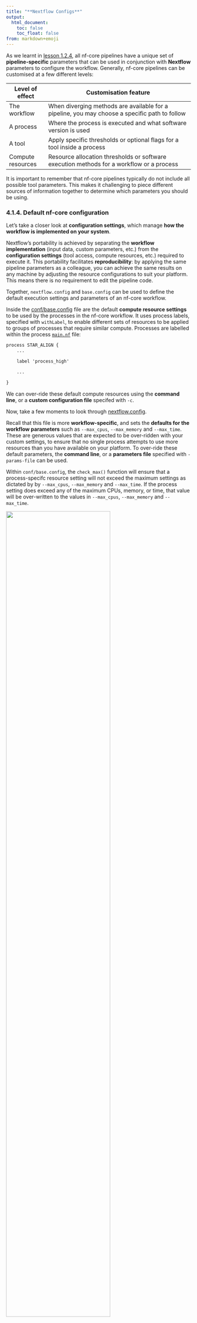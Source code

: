 ```yaml
---
title: "**Nextflow Configs**"
output:
  html_document:
    toc: false
    toc_float: false
from: markdown+emoji
---
```


As we learnt in [lesson 1.2.4](../workshops/1.2_intro_nf_core.qmd#viewing-parameters), all nf-core pipelines have a unique set of **pipeline-specific** parameters that can be used in conjunction with **Nextflow** parameters to configure the workflow. Generally, nf-core pipelines can be customised at a few different levels:

|Level of effect      |Customisation feature                                                        |
|---------------------|-----------------------------------------------------------------------------|
|The workflow         |When diverging methods are available for a pipeline, you may choose a specific path to follow  |
|A process            |Where the process is executed and what software version is used  |
|A tool               |Apply specific thresholds or optional flags for a tool inside a process |
|Compute resources    |Resource allocation thresholds or software execution methods for a workflow or a process  |

It is important to remember that nf-core pipelines typically do not include all possible tool parameters. This makes it challenging to piece different sources of information together to determine which parameters you should be using. 


### **4.1.4. Default nf-core configuration**

Let's take a closer look at **configuration settings**, which manage **how the workflow is implemented on your system**. 

Nextflow's portability is achieved by separating the **workflow implementation** (input data, custom parameters, etc.) from the **configuration settings** (tool access, compute resources, etc.) required to execute it. This portability facilitates **reproducibility**: by applying the same pipeline parameters as a colleague, you can achieve the same results on any machine by adjusting the resource configurations to suit your platform. This means there is no requirement to edit the pipeline code. 

Together, `nextflow.config` and `base.config` can be used to define the default execution settings and parameters of an nf-core workflow. 

Inside the [conf/base.config](https://github.com/nf-core/rnaseq/blob/3.14.0/conf/base.config) file are the default **compute resource settings** to be used by the processes in the nf-core workflow. It uses process labels, specified with `withLabel`, to enable different sets of resources to be applied to groups of processes that require similar compute. Processes are labelled within the process [`main.nf`](https://github.com/nf-core/rnaseq/blob/3.14.0/modules/nf-core/star/align/main.nf) file:

```default
process STAR_ALIGN {
    ...

    label 'process_high'

    ...

}
```

We can over-ride these default compute resources using the **command line**, or a **custom configuration file** specifed with `-c`.

Now, take a few moments to look through [nextflow.config](https://github.com/nf-core/rnaseq/blob/3.14.0/nextflow.config). 

Recall that this file is more **workflow-specific**, and sets the **defaults for the workflow parameters** such as `--max_cpus`, `--max_memory` and `--max_time`. These are generous values that are expected to be over-ridden with your custom settings, to ensure that no single process attempts to use more resources than you have available on your platform. To over-ride these default parameters, the **command line**, or a **parameters file** specified with `-params-file` can be used. 

Within `conf/base.config`, the `check_max()` function will ensure that a process-specifc resource setting will not exceed the maximum settings as dictated by by `--max_cpus`, `--max_memory` and `--max_time`. If the process setting does exceed any of the maximum CPUs, memory, or time, that value will be over-written to the values in `--max_cpus`, `--max_memory` and `--max_time`. 

![](./media/2.3_check_max.png){width=75%}

By default, all published nf-core modules contain a process label that categorises that process based on its resource usage. This means we won't have to specify the resources for each individual process in the pipeline -- we only need to tune these resource usage groups based on our compute infrastructure. 

Also notice that `nextflow.config` contains the **software profiles** available to use, such as Apptainer, Singulariy, Docker, or Conda. Each process definition script `main.nf` will define which software can be used -- these are usually container managers or Conda environment managers. For `STAR_ALIGN`:

```default
process STAR_ALIGN {
    ...

    conda "bioconda::star=2.7.10a bioconda::samtools=1.16.1 conda-forge::gawk=5.1.0"
    container "${ workflow.containerEngine == 'singularity' && !task.ext.singularity_pull_docker_container ?
        'https://depot.galaxyproject.org/singularity/mulled-v2-1fa26d1ce03c295fe2fdcf85831a92fbcbd7e8c2:1df389393721fc66f3fd8778ad938ac711951107-0' :
        'biocontainers/mulled-v2-1fa26d1ce03c295fe2fdcf85831a92fbcbd7e8c2:1df389393721fc66f3fd8778ad938ac711951107-0' }"

    ...

}
```

A different container will be 'pulled' from a repository if Docker/Singularity/Apptainer is specified, or environment files will be downloaded if Conda has been specified. The default software profile can be over-ridden by specifying `-profile` on the command line. 

**Exercise**: What are the default settings for maximum CPU, memory and time for the `STAR_ALIGN` module? How have these defaults changed after applying our customisations previously?

::: {.callout-note collapse="true"}
### Solution
First, we need to determine what **process label** has been assigned to the `STAR_ALIGN` [module](https://github.com/nf-core/rnaseq/blob/3.14.0/modules/nf-core/star/align/main.nf). 

`STAR_ALIGN` has the label `process_high` which by default sets 12 CPUs, 72GB of memory, 16 hours time limit, as specified in `conf/base.config`(https://github.com/nf-core/rnaseq/blob/3.14.0/conf/base.config). 

We have previosuly applied `--max_cpus 2` and `--max_memory 6.GB`, so the `check_max()` function would have reduced the final resources given to the STAR alignment process to 2 CPUs and 6GB of memory, while retaining the default maximum walltime. 
:::


### **4.1.5. When to use a custom config file**

::: {.callout-important}
**TO DO**
Change CONTAINER AND PATH EXPORT
:::

In our runs so far, we have avoided the need for a custom resource configuration file by:

- Over-riding the default <CONTAINER> **profile** that dictates how software tools are accessed
  - Without this, our pipeline runs would fail since we do not have each workflow tool (such as `STAR_ALIGN`) installed localy on our machine
  - Additionally, since we use a shared container directory, the path was exported using the command `export ...=...`
- Over-riding the default values for CPUs and memory set in `nextflow.config` with `--max_cpus 2` and `--max_memory 6.GB` to fit within our interactive sessions
  - Without these parameters, our pipeline runs would fail since Nextflow first checks that the requested resources are available before attempting to execute a workflow. When a process requests more resources than available, that process will fail. 
  
  
However, those are basic configurations. What if:

- We wanted to increase the resources above what is set by default in pipeline process labels, to take advantage of high CPU or high memory infrastructures?
- We wanted to run on an HPC or cloud infrastructure? 
- We wanted to execute specific modules on specific partitions on a cluster?
- We wanted to use a non-default software container? 
- We wanted to customise outputs beyond what was possible with the nf-core workflow parameters?


### **4.1.6** Submitting each process as an individual job to HPC

Recall that Nextflow has a number of different [`scopes`](https://www.nextflow.io/docs/latest/config.html) that can be included in configuration files. For example the `params` scope that we tested previously, and the `profiles` scope that defined software management methods. 

Again, look inside [conf/base.config](https://github.com/nf-core/rnaseq/blob/3.14.0/conf/base.config). Notice that all the resource specifications are wrapped inside the `process` scope. 

```default
process {

    cpus   = { check_max( 1    * task.attempt, 'cpus'   ) }
    memory = { check_max( 6.GB * task.attempt, 'memory' ) }
    time   = { check_max( 4.h  * task.attempt, 'time'   ) }

    ...

}
```

To specify how a process is executed, the `process` scope can also be used. Currently, all our processes are running locally on our interactive session. These processes are managed by Nextflow, which determines which inputs are available to a particular process, and launches multiple processes in parallel if there are adequate resources available. 

However, instead of launching the processes in parallel locally, we can submit them as individual jobs on our HPC system. This will also execute the processes to run in parallel, but will allow for more resources to be specified beyond what is available locally. 

::: {.callout-important}
**TO DO**
Change to PARTITION and EXECUTOR in nectar. Change MAX LIMITS
:::  

Let's create a custom resource file, `resources.config`. Paste the following into your new file:

```default
process {
    executor = 'slurm'
    queue = 'PARTITION'
}

executor {
    queueSize = 4
}
```

Nextflow is compatible with many [executors](https://www.nextflow.io/docs/latest/executor.html#), including AWS, Azure, PBS, and many more -- we will take a closer look later in the session. For our purposes, we are specifying the `executor` as `slurm` and the partition to be `PARTITION`, inside the `process` scope. Nexflow will submit each process as a separate job using the `sbatch` command. 

For the purposees of this workshop, we will limit the number of concurrent jobs each user can submit to `4`. This can be done using the `executor` scope, along with the `queueSize` parameter. There are many execution options that can be configured; for a full list see [here](https://www.nextflow.io/docs/latest/reference/config.html). 

Note that we can now adjust the `--max_memory` and `--max_cpus` that we specified in our parameter file `workshop-params.yaml` to suit our HPC system. Change those parameters to the following:

```default
max_memory: "36.GB" 
max_cpus: 12
```

Now, rerun the pipeline, specifying our new `resources.config` file, and our updated `workshop-params.yaml`.

::: {.callout-important}
**TO DO**
Change to CONTAINER
:::  

::: {.callout-warning}
Make sure the previous Nextflow run has completed. If it has not completed, you can simply cancel it by running `control+C`. Also, add the `-resume` option to your `nextflow run` command. This will cache any already completed processes. We will investigate this functionality later in the workshop. 
:::

```default
nextflow run nf-core/rnaseq -r 3.14.0 \
    -resume
    -profile <CONTAINER> \
    -params-file ./workshop-params.yaml \
    -c resources.config
```

Has the executor been updated successfully? If `slurm` is being used, you should now notice `executor > slurm (4)`. This indicates that a maximum of 4 concurrent jobs have been submitted, as specified in `queueSize`. 

```default
executor >  slurm (4)
[72/1f5082] NFC…ENOME:GTF_FILTER (chr22_with_ERCC92.fa) | 0 of 1
[-        ] NFCORE_RNASEQ:RNASEQ:PREPARE_GENOME:GTF2BED -
[-        ] NFC…Q:PREPARE_GENOME:MAKE_TRANSCRIPTS_FASTA -
[4e/90b642] NFC…OM_GETCHROMSIZES (chr22_with_ERCC92.fa) | 0 of 1
[-        ] NFC…ASEQ:PREPARE_GENOME:STAR_GENOMEGENERATE -
[-        ] NFCORE_RNASEQ:RNASEQ:CAT_FASTQ              -
...
```

### **4.1.7. Custom resource configuration using process labels**

To achieve optimum computational efficiency on your platform, more granular control may be required beyond what is capable with `--max_cpus`, `--max_memory` and `--max_time`. 

::: {.callout-note}
If you instead set `--max_cpus 16` to the nf-core `rnaseq` workflow, the `STAR_ALIGN` module would still only utilise 12 CPUs. This is because it has been set with the label `process_high`, which sets the CPUs to 12. Since 12 does not exceed the maximum allowable CPUs of 16, 12 CPUs will be utilised in the process execution.

```default
    withLabel:process_high {
        cpus   = { check_max( 12    * task.attempt, 'cpus'    ) }
        memory = { check_max( 72.GB * task.attempt, 'memory'  ) }
        time   = { check_max( 16.h  * task.attempt, 'time'    ) }
    }
```

However, if we do have 16 CPUs available and there are no ther processes with fulfilled input channels that could make use of the 4 remaining CPUs, those resources would sit idle while the `STAR_ALIGN` process is completing. 

To optimise the resource allocations for the 16 CPU platform, we might for example set `--max_cpus 8` so two samples could be aligned concurrently. Another option is to over-ride the CPU resources assigned to the `STAR_ALIGN` module and increase it to 16. 
:::

This can be done through the `process` scope. Let's now add the following process label resources to our custom resources file, `resources.config`. 

```default
    withLabel: process_low {
        cpus = 2
        memory = 6.GB
    }
    withLabel: process_medium {
        cpus = 4
        memory = 12.GB
    } 
    withLabel: process_high {
        cpus = 12
        memory = 36.GB
    }
```

::: {.callout-note}
For the purposes of our workshop, we are setting small resource limits for our HPC. Consider how this approach can be powerful when taking advantage of the compute resources available on your platform.   
:::

Save the file then re-run the workflow with our custom configuration. 

::: {.callout-important}
**TO DO**
Change CONTAINER
:::

::: {.callout-warning}
Make sure the previous Nextflow run has completed. If it has not completed, you can simply cancel it by running `control+C`. Also, add the `-resume` option to your `nextflow run` command. This will cache any already completed processes. We will investigate this functionality later in the workshop. 
:::

```default
nextflow run nf-core/rnaseq -r 3.14.0 \
    -resume
    -profile <CONTAINER> \
    -params-file ./workshop-params.yaml \
    -c resources.config
```



### **4.1.8. Custom resource configuration using process names**

Since process labels can only specifiy resources to groups of processes that share the same label through `withLabel`, we can achieve greater control using `withName`, to specify resources for a particular process. 

Similar to `withLabel`, using `withName` allows us to adjust the requirements for a specific process without needing to edit any pipeline module code (ie. the `main.nf` module file). With `withName`, multiple module names can also be specified using wildcards or `or` (`*` or `|`) notation. 

`withName` has a [higher priority](https://www.nextflow.io/docs/latest/config.html#selector-priority) than `withLabel`, meaning anything contained in `withName` will over-ride conflicting values in `withLabel'. 

First, let's ensure we have the specific **path name** for the module that we wish to target. We will be using the `MULTIQC` module as an example. When the `rnaseq` pipeline was executed, an **execution file** was created inside the pipeline output folder. This file is located within the `pipeline_info` folder, and prefixed with `execution_trace` along with the date of pipeline execution.
***Note***: Change `<date_of_pipeline>` to the file date that is inside your folder. 

```default
ls lesson2.1/pipeline_info/execution_trace_<date_of_pipeline>.txt
```

This file contains a full log of each process that has ran, along with resources specified to the process and if the execution was successful. To get the full name path for the `MULTIQC` process, let's search for this process name inside the execution trace

```default
grep MULTIQC lesson2.1/pipeline_info/execution_trace_<date_of_pipeline>.txt
```
```default
36      f0/731167       23769653        NFCORE_RNASEQ:RNASEQ:MULTIQC_CUSTOM_BIOTYPE (HBR_Rep2_ERCC)  COMPLETED       0       2025-05-04 15:55:44.676 9.7s    0ms     38.2%   3.1 MB  5.4 MB       1.4 MB  2.6 KB
52      c9/b96b9e       23769667        NFCORE_RNASEQ:RNASEQ:MULTIQC_CUSTOM_BIOTYPE (HBR_Rep1_ERCC)  COMPLETED       0       2025-05-04 15:55:49.699 9.7s    0ms     40.0%   3 MB    5.4 MB       1.4 MB  2.6 KB
66      b7/aba0aa       23769685        NFCORE_RNASEQ:RNASEQ:MULTIQC (1)        COMPLETED   02025-05-04 15:57:14.401 1m 35s  1m 18s  198.4%  186.7 MB        1.1 GB  44.1 GB 12.2 MB
```
This search returned three results. For our purposes, we will be using the last result, and the information contained in the fourth column, which provides the full process name `NFCORE_RNASEQ:RNASEQ:MULTIQC`. This process name indicates what workflows the particular module originated from. 

For `MULTIQC`, any of the following names can be used:

- `'NFCORE_RNASEQ:RNASEQ:MULTIQC'`: Use the `MULTIQC` module inside the `RNASEQ` workflow in `NFCORE_RNASEQ`
- `'.*:RNASEQ:MULTIQC'`: Use the `MULTIQC` module inside the `RNASEQ` workflow in any upstream workflows
- `'.*:MULTIQC'`: Use the `MULTIQC` module in any upstream workflows

::: {.callout-note}
If you are running the pipeline for the first time, it can be difficult to determine the full name path to use. If you are unsure of how to build the path, you can look through the `modules.config` files specified for your pipeline on [Github](https://github.com/nf-core/rnaseq/blob/3.14.0/conf/modules.config). These usually contain module specific parameters that can guide you in creating your own name path.   
:::

Let's now add the following to our configuration file `resources.config`. Inside the `process` scope, provide the name for the `MULTIQC` module using the `withName` selector. Now, we wish to use a specific container when running that module. Change it to `'quay.io/biocontainers/multiqc:1.14--pyhdfd78af_0'`

```default
process {

  ...

  withName: '.*:MULTIQC' {
    container = 'quay.io/biocontainers/multiqc:1.14--pyhdfd78af_0'
  }
} 
```  

::: {.callout-important}
**TO DO**
Change EXECUTOR
:::

::: {.callout-note collapse="true"}
### Completed configuration file

```default
process {
    executor = 'slurm'
    queue = 'EXECUTOR'

    withLabel: process_low {
        cpus = 2
        memory = 6.GB
    }
    withLabel: process_medium {
        cpus = 4
        memory = 12.GB
    } 
    withLabel: process_high {
        cpus = 12
        memory = 36.GB
    }

    withName: '.*:MULTIQC' {
        container = 'quay.io/biocontainers/multiqc:1.14--pyhdfd78af_0'
    }

}

executor {
    queueSize = 4
}

```
:::

::: {.callout-warning}
### **What if the parameter I want to apply isn't available?**

Recall [earlier](2.1_customise_and_run.qmd#custom-configuration-files) that nf-core modules use `ext.args` to pass additional arguments to a module. This uses a special Nextflow directive [`ext`](https://www.nextflow.io/docs/latest/process.html#ext). If an nf-core pipeline does not have a pre-defined parameter for a process, you may be able to implement `ext.args`. 

The inclusion of `ext.args` is currently best practice for all DSL2 nf-core modules where additional parameters may be required to run a process. However, this may not be implemented for all modules in all nf-core pipelines. Depending on the pipeline, these process modules may not have defined the `ext.args` variable in the script blocks and is thus not available for applying customisation. If that is the case consider submitting a feature request or a making pull request on the pipeline's GitHub repository to implement this!
:::

Save the config then resume your run, setting `outdir` to `lesson2.1_multiqc`, along with the resource file `resources.config` and parameter file `workshop-params.yaml`:

::: {.callout-important}
**TO DO**
Change CONTAINER
:::

```default
nextflow run nf-core/rnaseq -r 3.14.0 \
  -resume 
  -profile <CONTAINER> \
  -c my_resources.config \
  -params-file workshop-params.yaml \
  --outdir lesson2.1_multiqc \
```

If your execution path for the `MULTIQC` module was **not** specified correctly, a pipeline warning would be printed, such as:

```default
WARN: There's no process matching config selector: ...
```


::: {.callout-note}
### Configuration order of priority

Previously, we saw that `withName` has a higher priority than `withLabel`. There are additional [configuration priorities](https://www.nextflow.io/docs/latest/config.html#configuration-file) managed by Nextflow, when conflicting parameters are provided. 

The settings specific with  `-c resources.config` will over-ride those that appear in the default nf-core configurations `nextflow.config` and `conf/base.config`. 

Additionally, any parameters provided in the command line will over-ride those in the `-c` configuration file. 

To avoid confusion, it is best not to name your custom configuration files `nextflow.config`!
::: 


::: {.callout-tip}
### **Key points**
- nf-core workflows work 'out of the box' but there are compute and software configurations we can customise to optimise the pipeline execution on our compute infrastructure
- nf-core uses the default parameters in `nextflow.config` and `conf/base.config`, both of which are automatically used by the pipeline
- A custom configuration can be applied using `-c`, and will over-ride settings in the default configs
- Customisations can be targeted to either groups of processes, or specific processes using `withLabel` or `withName`
- Workflow parameters can be specific in `-params-file` and not `-c`
:::




---